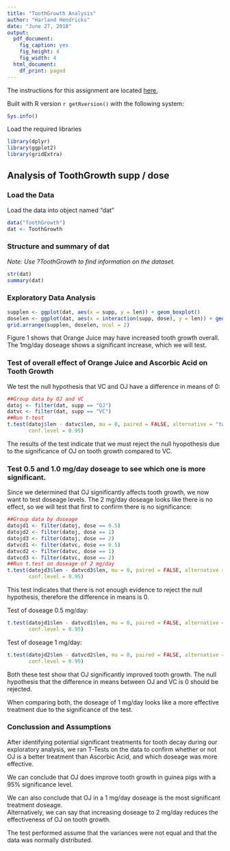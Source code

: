 ```yaml
---
title: "ToothGrowth Analysis"
author: "Harland Hendricks"
date: "June 27, 2018"
output:
  pdf_document: 
    fig_caption: yes
    fig_height: 4
    fig_width: 4
  html_document:
    df_print: paged
---
```


The instructions for this assignment are located [here.](https://www.coursera.org/learn/statistical-inference/peer/3k8j5/statistical-inference-course-project)

Built with R version `r getRversion()` with the following system:

```r
Sys.info()
```

Load the required libraries

```r
library(dplyr)
library(ggplot2)
library(gridExtra)
```

## Analysis of ToothGrowth supp / dose

### Load the Data

Load the data into object named "dat"

```r
data("ToothGrowth")
dat <- ToothGrowth
```

### Structure and summary of dat

*Note: Use ?ToothGrowth to find information on the dataset.* 

```r
str(dat)
summary(dat)
```

### Exploratory Data Analysis

```r
supplen <- ggplot(dat, aes(x = supp, y = len)) + geom_boxplot()
doselen <- ggplot(dat, aes(x = interaction(supp, dose), y = len)) + geom_boxplot()
grid.arrange(supplen, doselen, ncol = 2)
```

Figure 1 shows that Orange Juice may have increased tooth growth overall.  The 1mg/day 
doseage shows a significant increase, which we will test.

### Test of overall effect of Orange Juice and Ascorbic Acid on Tooth Growth

We test the null hypothesis that VC and OJ have a difference in means of 0:

```r
##Group data by OJ and VC
datoj <- filter(dat, supp == "OJ")
datvc <- filter(dat, supp == "VC")
##Run t-test
t.test(datoj$len - datvc$len, mu = 0, paired = FALSE, alternative = "two.sided", 
       conf.level = 0.95)
```

The results of the test indicate that we must reject the null hyopothesis due to the 
significance of OJ on tooth growth compared to VC.

### Test 0.5 and 1.0 mg/day doseage to see which one is more significant.

Since we determined that OJ significantly affects tooth growth, we now want to 
test doseage levels.  The 2 mg/day doseage looks like there is no effect, so we will
test that first to confirm there is no significance:

```r
##Group data by doseage
datojd1 <- filter(datoj, dose == 0.5)
datojd2 <- filter(datoj, dose == 1)
datojd3 <- filter(datoj, dose == 2)
datvcd1 <- filter(datvc, dose == 0.5)
datvcd2 <- filter(datvc, dose == 1)
datvcd3 <- filter(datvc, dose == 2)
##Run t.test on doseage of 2 mg/day
t.test(datojd3$len - datvcd3$len, mu = 0, paired = FALSE, alternative = "two.sided", 
       conf.level = 0.95)
```

This test indicates that there is not enough evidence to reject the null hypothesis, 
therefore the difference in means is 0.

Test of doseage 0.5 mg/day:

```r
t.test(datojd1$len - datvcd1$len, mu = 0, paired = FALSE, alternative = "two.sided", 
       conf.level = 0.95)
```

Test of doseage 1 mg/day:

```r
t.test(datojd2$len - datvcd2$len, mu = 0, paired = FALSE, alternative = "two.sided", 
       conf.level = 0.95)
```

Both these test show that OJ significantly improved tooth growth.  The null hypothesis 
that the difference in means between OJ and VC is 0 should be rejected.

When comparing both, the doseage of 1 mg/day looks like a more effective treatment
due to the significance of the test.

### Conclussion and Assumptions

After identifying potential significant treatments for tooth decay during our exploratory 
analysis, we ran T-Tests on the data to confirm whether or not OJ is a better treatment than
Ascorbic Acid, and which doseage was more effective.

We can conclude that OJ does improve tooth growth in guinea pigs with a 95% significance
level.

We can also conclude that OJ in a 1 mg/day doseage is the most significant treatment doseage.  
Alternatively, we can say that increasing doseage to 2 mg/day reduces the effectiveness
of OJ on tooth growth.

The test performed assume that the variances were not equal and that the data was normally 
distributed.